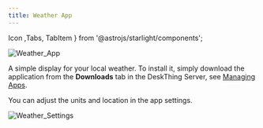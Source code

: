 ```yaml
---
title: Weather App
---
```


Icon ,Tabs, TabItem } from '@astrojs/starlight/components';

![Weather_App](/src/assets/docs/Weather_App.png)

A simple display for your local weather. To install it, simply download the application from the **Downloads** tab in the DeskThing Server, see [Managing Apps](/official-apps/deskthing/managing-apps).

You can adjust the units and location in the app settings.

![Weather_Settings](/src/assets/docs/Weather_Settings.png)
